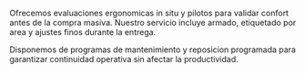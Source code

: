 ﻿---
slug: silleria-operativa
familia: mobiliario
nombre: Silleria operativa
resumen: Sillas ergonomicas con certificaciones internacionales y componentes ajustables para uso intensivo.
beneficios:
  - Mecanismos sincronizados con bloqueo multiposicion y control de tension.
  - Respaldos en malla de alta resistencia que favorecen ventilacion.
  - Garantias de hasta 12 años con disponibilidad de refacciones locales.
especificaciones:
  - key: Resistencia de uso
    value: ANSI/BIFMA X5.1 - 136 kg carga estatica.
  - key: Ajustes estandar
    value: Altura, profundidad de asiento, apoyo lumbar, brazos 4D.
  - key: Materiales
    value: Bases de aluminio pulido o nylon reforzado, pistones clase 4.
  - key: Tapizados
    value: Telas acusticas, vinilos sanitarios, piel genuina en version ejecutiva.
  - key: Opciones adicionales
    value: Apoyacabezas, ruedas para alfombra o piso duro, sensores de ocupacion.
aplicaciones:
  - Operaciones 24/7 y contact centers
  - Oficinas ejecutivas y gerenciales
  - Salas de capacitacion y coworking
  - Clinicas y estaciones de enfermeria
  - Educacion superior y bibliotecas
descargas:
  - label: Catalogo de silleria operativa
    href: /descargas/CATALOGO-SG-2024.pdf
usos:
  - interior
sectores:
  - oficinas
  - salud
  - educacion
  - retail
desempenos:
  - transito-alto
  - acustica
presupuesto: medio
imagenes:
  - src: /images/subfamilias/silleria-operativa-1.jpg
    alt: Sillas ergonomicas ajustables en estaciones de trabajo
---

Ofrecemos evaluaciones ergonomicas in situ y pilotos para validar confort antes de la compra masiva. Nuestro servicio incluye armado, etiquetado por area y ajustes finos durante la entrega.

Disponemos de programas de mantenimiento y reposicion programada para garantizar continuidad operativa sin afectar la productividad.
